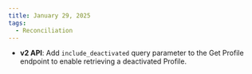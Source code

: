 ```yaml
---
title: January 29, 2025
tags:
  - Reconciliation
---
```


- **v2 API**: Add `include_deactivated` query parameter to the Get Profile endpoint to enable retrieving a deactivated Profile.